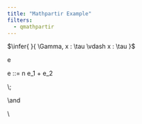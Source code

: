 ```yaml
---
title: "Mathpartir Example"
filters:
  - qmathpartir
---
```


$\infer{ }{ \Gamma, x : \tau \vdash x : \tau }$

::: {.mathpar}
e

\text{expression}\quad e ::= n \mid e_1 + e_2

\text{expression $e$}
:::

::: {.mathpar}
\text{text $\alpha\;\text{inner text}$}
:::

::: {.mathpar}
\alpha\\;\beta
:::

::: {.mathpar}
\text{softbreak}
\and

\text{hardbreak}
\\
:::

\newcommand{\int}{\text{int}}

::: {.mathpar}
\infer[TypePlus]{
  \Gamma \vdash e_1 : \int
  \and
  \Gamma \vdash e_1 : \int
}{
  \Gamma \vdash e_1 + e_2 : \int
}
:::
